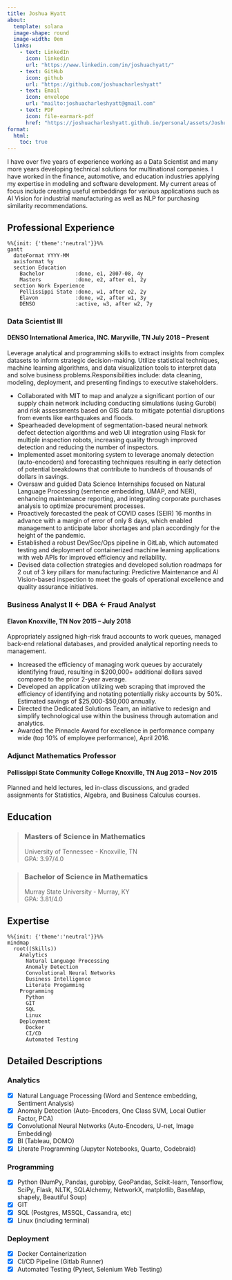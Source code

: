 ```yaml
---
title: Joshua Hyatt
about:
  template: solana
  image-shape: round
  image-width: 0em
  links:
    - text: LinkedIn
      icon: linkedin
      url: "https://www.linkedin.com/in/joshuachyatt/"
    - text: GitHub
      icon: github
      url: "https://github.com/joshuacharleshyatt"
    - text: Email
      icon: envelope
      url: "mailto:joshuacharleshyatt@gmail.com"
    - text: PDF
      icon: file-earmark-pdf
      href: "https://joshuacharleshyatt.github.io/personal/assets/Joshua-Hyatt-Resume.pdf"
format:
  html:
    toc: true
---
```


I have over five years of experience working as a Data Scientist and many more years developing technical solutions for multinational companies. I have worked in the finance, automotive, and education industries applying my expertise in modeling and software development. My current areas of focus include creating useful embeddings for various applications such as AI Vision for industrial manufacturing as well as NLP for purchasing similarity recommendations.


## Professional Experience
```mermaid
%%{init: {'theme':'neutral'}}%%
gantt
  dateFormat YYYY-MM
  axisformat %y
  section Education
    Bachelor          :done, e1, 2007-08, 4y
    Masters           :done, e2, after e1, 2y
  section Work Experience
    Pellissippi State :done, w1, after e2, 2y
    Elavon            :done, w2, after w1, 3y
    DENSO             :active, w3, after w2, 7y
```

### Data Scientist III
::: {.callout-note icon=false}
#### DENSO International America, INC. Maryville, TN	July 2018 – Present

Leverage analytical and programming skills to extract insights from complex datasets to inform strategic decision-making.  Utilize statistical techniques, machine learning algorithms, and data visualization tools to interpret data and solve business problems.Responsibilities include: data cleaning, modeling, deployment, and presenting findings to executive stakeholders. 

- Collaborated with MIT to map and analyze a significant portion of our supply chain network including conducting simulations (using Gurobi) and risk assessments based on GIS data to mitigate potential disruptions from events like earthquakes and floods.
- Spearheaded development of segmentation-based neural network defect detection algorithms and web UI integration using Flask for multiple inspection robots, increasing quality through improved detection and reducing the number of inspectors.
- Implemented asset monitoring system to leverage anomaly detection (auto-encoders) and forecasting techniques resulting in early detection of potential breakdowns that contribute to hundreds of thousands of dollars in savings.
- Oversaw and guided Data Science Internships focused on Natural Language Processing (sentence embedding, UMAP, and NER), enhancing maintenance reporting, and integrating corporate purchases analysis to optimize procurement processes.
- Proactively forecasted the peak of COVID cases (SEIR) 16 months in advance with a margin of error of only 8 days, which enabled management to anticipate labor shortages and plan accordingly for the height of the pandemic.
- Established a robust Dev/Sec/Ops pipeline in GitLab, which automated testing and deployment of containerized machine learning applications with web APIs for improved efficiency and reliability.
-	Devised data collection strategies and developed solution roadmaps for 2 out of 3 key pillars for manufacturing: Predictive Maintenance and AI Vision-based inspection to meet the goals of operational excellence and quality assurance initiatives.
:::

### Business Analyst II ← DBA ← Fraud Analyst
::: {.callout-note icon=false}
#### Elavon Knoxville, TN Nov 2015 – July 2018

Appropriately assigned high-risk fraud accounts to work queues, managed back-end relational databases, and provided analytical reporting needs to management.

- Increased the efficiency of managing work queues by accurately identifying fraud, resulting in $200,000+ additional dollars saved compared to the prior 2-year average.
- Developed an application utilizing web scraping that improved the efficiency of identifying and notating potentially risky accounts by 50%. Estimated savings of $25,000-$50,000 annually.
- Directed the Dedicated Solutions Team, an initiative to redesign and simplify technological use within the business through automation and analytics. 
- Awarded the Pinnacle Award for excellence in performance company wide (top 10% of employee performance), April 2016.
:::

### Adjunct Mathematics Professor 
::: {.callout-note icon=false}
#### Pellissippi State Community College Knoxville, TN Aug 2013 – Nov 2015

Planned and held lectures, led in-class discussions, and graded assignments for Statistics, Algebra, and Business Calculus courses.
:::

## Education
:::{layout-ncol=2}
> ### Masters of Science in Mathematics  
> University of Tennessee - Knoxville, TN  
> GPA: 3.97/4.0  

> ### Bachelor of Science in Mathematics  
> Murray State University - Murray, KY  
> GPA: 3.81/4.0  
:::

## Expertise
```mermaid
%%{init: {'theme':'neutral'}}%%
mindmap
  root((Skills))
    Analytics
      Natural Language Processing
      Anomaly Detection
      Convolutional Neural Networks
      Business Intelligence
      Literate Progamming
    Programming
      Python
      GIT
      SQL
      Linux
    Deployment
      Docker
      CI/CD
      Automated Testing
```

::: {.callout-note appearance="simple" collapse=true}
## Detailed Descriptions
### Analytics
-	[X] Natural Language Processing (Word and Sentence embedding, Sentiment Analysis)
-	[X] Anomaly Detection (Auto-Encoders, One Class SVM, Local Outlier Factor, PCA)
-	[X] Convolutional Neural Networks (Auto-Encoders, U-net, Image Embedding)
-	[X] BI (Tableau, DOMO)
-	[X] Literate Programming (Jupyter Notebooks, Quarto, Codebraid)

### Programming
-	[X] Python (NumPy, Pandas, gurobipy, GeoPandas, Scikit-learn, Tensorflow, SciPy, Flask, NLTK, SQLAlchemy, NetworkX, matplotlib, BaseMap, shapely, Beautiful Soup)
-	[X] GIT
- [X]	SQL (Postgres, MSSQL, Cassandra, etc)
- [X] Linux (including terminal)

### Deployment
- [X] Docker Containerization
- [X]	CI/CD Pipeline (Gitlab Runner)
- [X] Automated Testing (Pytest, Selenium Web Testing)
:::
